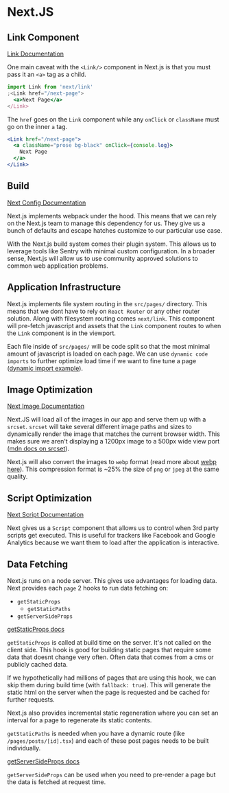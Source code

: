 # Next.JS

## Link Component

[Link Documentation](https://nextjs.org/docs/migrating/from-react-router)

One main caveat with the `<Link/>` component in Next.js is that you must pass it an `<a>` tag as a child.

```jsx
import Link from 'next/link'
;<Link href="/next-page">
  <a>Next Page</a>
</Link>
```

The `href` goes on the `Link` component while any `onClick` or `className` must go on the inner `a` tag.

```jsx
<Link href="/next-page">
  <a className="prose bg-black" onClick={console.log}>
    Next Page
  </a>
</Link>
```

## Build

[Next Config Documentation](https://nextjs.org/docs/api-reference/next.config.js/introduction)

Next.js implements webpack under the hood. This means that we can rely on the Next.js team to manage this dependency for us. They give us a bunch of defaults and escape hatches customize to our particular use case.

With the Next.js build system comes their plugin system. This allows us to leverage tools like Sentry with minimal custom configuration. In a broader sense, Next.js will allow us to use community approved solutions to common web application problems.

## Application Infrastructure

Next.js implements file system routing in the `src/pages/` directory. This means that we dont have to rely on `React Router` or any other router solution. Along with filesystem routing comes `next/link`. This component will pre-fetch javascript and assets that the `Link` component routes to when the `Link` component is in the viewport.

Each file inside of `src/pages/` will be code split so that the most minimal amount of javascript is loaded on each page. We can use `dynamic code imports` to further optimize load time if we want to fine tune a page ([dynamic import example](https://github.com/vercel/next.js/tree/canary/examples/with-dynamic-import)).

## Image Optimization

[Next Image Documentation](https://nextjs.org/docs/basic-features/image-optimization)

Next.JS will load all of the images in our app and serve them up with a `srcset`. `srcset` will take several different image paths and sizes to dynamically render the image that matches the current browser width. This makes sure we aren't displaying a 1200px image to a 500px wide view port ([mdn docs on srcset](https://developer.mozilla.org/en-US/docs/Web/HTML/Element/img#attr-sizes)).

Next.js will also convert the images to `webp` format (read more about [webp here](https://99designs.com/blog/tips/webp-image-format/)). This compression format is ~25% the size of `png` or `jpeg` at the same quality.

## Script Optimization

[Next Script Documentation](https://nextjs.org/docs/basic-features/script)

Next gives us a `Script` component that allows us to control when 3rd party scripts get executed. This is useful for trackers like Facebook and Google Analytics because we want them to load after the application is interactive.

## Data Fetching

Next.js runs on a node server. This gives use advantages for loading data. Next provides each `page` 2 hooks to run data fetching on:

- `getStaticProps`
  - `getStaticPaths`
- `getServerSideProps`

[getStaticProps docs](https://nextjs.org/docs/basic-features/data-fetching#getstaticprops-static-generation)

`getStaticProps` is called at build time on the server. It's not called on the client side. This hook is good for building static pages that require some data that doesnt change very often. Often data that comes from a cms or publicly cached data.

If we hypothetically had millions of pages that are using this hook, we can skip them during build time (with `fallback: true`). This will generate the static html on the server when the page is requested and be cached for further requests.

Next.js also provides incremental static regeneration where you can set an interval for a page to regenerate its static contents.

`getStaticPaths` is needed when you have a dynamic route (like `/pages/posts/[id].tsx`) and each of these post pages needs to be built individually.

[getServerSideProps docs](https://nextjs.org/docs/basic-features/data-fetching#getserversideprops-server-side-rendering)

`getServerSideProps` can be used when you need to pre-render a page but the data is fetched at request time.
